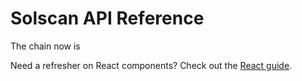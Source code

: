 
# Solscan API Reference

The chain now is <ChainDisplay />

Need a refresher on React components? Check out the [React guide](/essentials/react).

<redoc spec-url="/solscan-openapi.json"></redoc>

<script src="https://cdn.redoc.ly/redoc/latest/bundles/redoc.standalone.js"></script>
